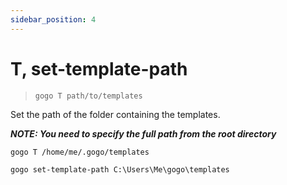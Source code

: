 ```yaml
---
sidebar_position: 4
---
```



# T, set-template-path

> `gogo T path/to/templates`

Set the path of the folder containing the templates.

**_NOTE: You need to specify the full path from the root directory_**

<Tabs>
  <TabItem value="T" label="T" default>

    gogo T /home/me/.gogo/templates
  </TabItem>

  <TabItem value="set-template-path" label="set-template-path">

    gogo set-template-path C:\Users\Me\gogo\templates
  </TabItem>
</Tabs>
